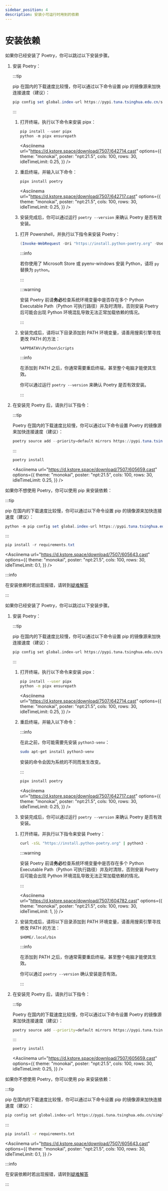 ```yaml
---
sidebar_position: 4
description: 安装小可运行时用到的依赖
---
```



# 安装依赖

<Tabs groupId="operating-systems">
<TabItem value="win" label="Windows" default>
<Tabs>
<TabItem value="c1" label="使用 Poetry" default>

如果你已经安装了 Poetry，你可以跳过以下安装步骤。

1. 安装 Poetry：

    <Tabs>
    <TabItem value="c1" label="方法一" default>

    :::tip

    pip 在国内的下载速度比较慢，你可以通过以下命令设置 pip 的镜像源来加快连接速度（建议）：

    ```powershell
    pip config set global.index-url https://pypi.tuna.tsinghua.edu.cn/simple
    ```

    :::

    1. 打开终端，执行以下命令来安装 pipx：

        ```powershell
        pip install --user pipx
        python -m pipx ensurepath
        ```

        <Asciinema
            url="https://d.kstore.space/download/7507/642714.cast"
            options={{
                theme: "monokai",
                poster: "npt:21.5",
                cols: 100,
                rows: 30,
                idleTimeLimit: 0.25,
            }}
        />

    2. 重启终端，并输入以下命令：

        ```powershell
        pipx install poetry
        ```

        <Asciinema
            url="https://d.kstore.space/download/7507/642717.cast"
            options={{
                theme: "monokai",
                poster: "npt:21.5",
                cols: 100,
                rows: 30,
                idleTimeLimit: 0.25,
            }}
        />

    3. 安装完成后，你可以通过运行 `poetry --version` 来确认 Poetry 是否有效安装。

    </TabItem>
    <TabItem value="c2" label="方法二">

    1. 打开 Powershell，并执行以下指令来安装 Poetry：

        ```powershell
        (Invoke-WebRequest -Uri "https://install.python-poetry.org" -UseBasicParsing).Content | py -
        ```

        :::info

        若你使用了 Microsoft Store 或 pyenv-windows 安装 Python，请将 `py` 替换为 `python`。

        :::

        :::warning

        安装 Poetry 前请**务必**检查系统环境变量中是否存在多个 Python Executable Path（Python 可执行路径）并及时清除，否则安装 Poetry 后可能会出现 Python 环境混乱导致无法正常加载依赖的情况。

        :::

    2. 安装完成后，请将以下目录添加到 PATH 环境变量，请善用搜索引擎寻找更改 PATH 的方法：

        ```
        %APPDATA%\Python\Scripts
        ```

        :::info

        在添加到 PATH 之后，你通常需要重启终端，甚至整个电脑才能使其生效。

        你可以通过运行 `poetry --version` 来确认 Poetry 是否有效安装。

        :::

    </TabItem>
    </Tabs>

2. 在安装完 Poetry 后，请执行以下指令：

    :::tip

    Poetry 在国内的下载速度比较慢，你可以通过以下命令设置 Poetry 的镜像源来加快连接速度（建议）：

    ```powershell
    poetry source add --priority=default mirrors https://pypi.tuna.tsinghua.edu.cn/simple/
    ```

    :::

    ```powershell
    poetry install
    ```

    <Asciinema
        url="https://d.kstore.space/download/7507/605659.cast"
        options={{
            theme: "monokai",
            poster: "npt:21.5",
            cols: 100,
            rows: 30,
            idleTimeLimit: 0.25,
        }}
    />

</TabItem>
<TabItem value="c2" label="使用 pip">

如果你不想使用 Poetry，你可以使用 pip 来安装依赖：

:::tip

pip 在国内的下载速度比较慢，你可以通过以下命令设置 pip 的镜像源来加快连接速度（建议）：

```powershell
python -m pip config set global.index-url https://pypi.tuna.tsinghua.edu.cn/simple
```

:::

```powershell
pip install -r requirements.txt
```

<Asciinema
    url="https://d.kstore.space/download/7507/605643.cast"
    options={{
        theme: "monokai",
        poster: "npt:21.5",
        cols: 100,
        rows: 30,
        idleTimeLimit: 0.1,
    }}
/>

</TabItem>
</Tabs>

:::info

在安装依赖时若出现报错，请转到[疑难解答](troubleshooting)

:::

</TabItem>
<TabItem value="linux" label="Linux">
<Tabs>
<TabItem value="c1" label="使用 Poetry" default>

如果你已经安装了 Poetry，你可以跳过以下安装步骤。

1. 安装 Poetry：

    <Tabs>
    <TabItem value="c1" label="方法一" default>

    :::tip

    pip 在国内的下载速度比较慢，你可以通过以下命令设置 pip 的镜像源来加快连接速度（建议）：

    ```sh
    pip config set global.index-url https://pypi.tuna.tsinghua.edu.cn/simple
    ```

    :::

    1. 打开终端，执行以下命令来安装 pipx：

        ```sh
        pip install --user pipx
        python -m pipx ensurepath
        ```

        <Asciinema
            url="https://d.kstore.space/download/7507/642714.cast"
            options={{
                theme: "monokai",
                poster: "npt:21.5",
                cols: 100,
                rows: 30,
                idleTimeLimit: 0.25,
            }}
        />

    2. 重启终端，并输入以下命令：

        :::info

        在此之前，你可能需要先安装 `python3-venv`：

        ```sh
        sudo apt-get install python3-venv
        ```

        安装的命令会因为系统的不同而发生改变。

        :::

        ```sh
        pipx install poetry
        ```

        <Asciinema
            url="https://d.kstore.space/download/7507/642717.cast"
            options={{
                theme: "monokai",
                poster: "npt:21.5",
                cols: 100,
                rows: 30,
                idleTimeLimit: 0.25,
            }}
        />

    3. 安装完成后，你可以通过运行 `poetry --version` 来确认 Poetry 是否有效安装。

    </TabItem>
    <TabItem value="c2" label="方法二">

    1. 打开终端，并执行以下指令来安装 Poetry：

        ```sh
        curl -sSL "https://install.python-poetry.org" | python3 -
        ```

        :::warning

        安装 Poetry 前请**务必**检查系统环境变量中是否存在多个 Python Executable Path（Python 可执行路径）并及时清除，否则安装 Poetry 后可能会出现 Python 环境混乱导致无法正常加载依赖的情况。

        :::

        <Asciinema
            url="https://d.kstore.space/download/7507/604782.cast"
            options={{
                theme: "monokai",
                poster: "npt:21.5",
                cols: 100,
                rows: 30,
                idleTimeLimit: 1,
            }}
        />

    2. 安装完成后，请将以下目录添加到 PATH 环境变量，请善用搜索引擎寻找修改 PATH 的方法：

        ```
        $HOME/.local/bin
        ```

        :::info

        在添加到 PATH 之后，你通常需要重启终端，甚至整个电脑才能使其生效。

        你可以通过 `poetry --version` 确认安装是否有效。

        :::

    </TabItem>
    </Tabs>

2. 在安装完 Poetry 后，请执行以下指令：

    :::tip

    Poetry 在国内的下载速度比较慢，你可以通过以下命令设置 Poetry 的镜像源来加快连接速度（建议）：

    ```sh
    poetry source add --priority=default mirrors https://pypi.tuna.tsinghua.edu.cn/simple/
    ```

    :::

    ```sh
    poetry install
    ```

    <Asciinema
        url="https://d.kstore.space/download/7507/605659.cast"
        options={{
            theme: "monokai",
            poster: "npt:21.5",
            cols: 100,
            rows: 30,
            idleTimeLimit: 0.25,
        }}
    />

</TabItem>
<TabItem value="c2" label="使用 pip">

如果你不想使用 Poetry，你可以使用 pip 来安装依赖：

:::tip

pip 在国内的下载速度比较慢，你可以通过以下命令设置 pip 的镜像源来加快连接速度（建议）：

```sh
pip config set global.index-url https://pypi.tuna.tsinghua.edu.cn/simple
```

:::

```sh
pip install -r requirements.txt
```

<Asciinema
    url="https://d.kstore.space/download/7507/605643.cast"
    options={{
        theme: "monokai",
        poster: "npt:21.5",
        cols: 100,
        rows: 30,
        idleTimeLimit: 0.1,
    }}
/>

</TabItem>
</Tabs>

:::info

在安装依赖时若出现报错，请转到[疑难解答](troubleshooting)

:::

</TabItem>
</Tabs>
